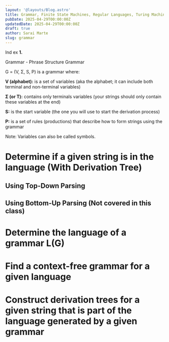 ```yaml
---
layout: '@layouts/Blog.astro'
title: Grammar, Finite State Machines, Regular Languages, Turing Machines
pubDate: 2025-04-29T00:00:00Z 
updatedDate: 2025-04-29T00:00:00Z 
draft: true
author: Sarai Marte
slug: grammar
---
```



Ind ex
**1.** 










Grammar - Phrase Structure Grammar 

<RuleBox align = "left">

G = (V, Σ, S, P) is a grammar where:  

**V (alphabet):** is a set of variables (aka the alphabet; it can include both terminal and non-terminal variables)         

**Σ (or T):** contains only terminals variables (your strings should only contain these variables at the end)  

**S:** is the start variable (the one you will use to start the derivation process)    

**P:** is a set of rules (productions) that describe how to form strings using the grammar   

Note: Variables can also be called symbols. 

</RuleBox>

# Determine if a given string is in the language (With Derivation Tree)

## Using Top-Down Parsing 

## Using Bottom-Up Parsing (Not covered in this class)

# Determine the language of a grammar L(G)

# Find a context-free grammar for a given language 

# Construct derivation trees for a given string that is part of the language generated by a given grammar 

